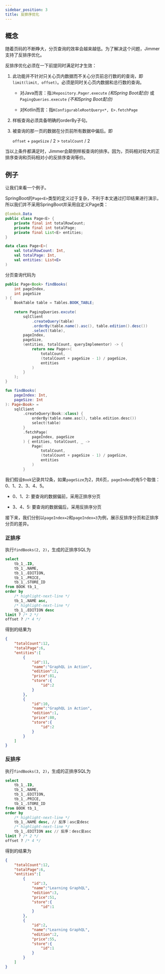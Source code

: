 ```yaml
---
sidebar_position: 3
title: 反排序优化
---
```



## 概念

随着页码的不断睁大，分页查询的效率会越来越低。为了解决这个问题，Jimmer支持了反排序优化。

反排序优化必须在一下前提同时满足时才生效：

1.  此功能并不针对只关心页内数据而不关心分页前总行数的的查询，即`limit(limit, offset)`。必须是同时关心页内数据和总行数的查询。

    -   对Java而言：指`JRepository.Pager.execute` *(和Spring Boot配合)* 或`PagingQueries.execute` *(不和Spring Boot配合)*

    -   对Kotlin而言：指`KConfigurableRootQuery<*, E>.fetchPage`

2.  样板查询必须具备明确的orderBy子句。

3.  被查询的那一页的数据在分页前所有数据中偏后。即

    `offset` + `pageSize` / 2 > `totalCount` / 2

当以上条件都满足时，Jimmer会颠倒样板查询的排序。因为，页码相对较大的正排序查询和页码相对小的反排序查询等价。

## 例子

让我们来看一个例子。

SpringBoot的`Page<E>`类型的定义过于复杂，不利于本文通过打印结果进行演示，所以我们并不采用SpringBoot并采用自定义Page类：

<Tabs groupId="language">
<TabItem value="java" label="Java">

```java title="Page.java"
@lombok.Data
public class Page<E> {
    private final int totalRowCount;
    private final int totalPage;
    private final List<E> entities;
}
```

</TabItem>
<TabItem value="kotlin" label="Kotlin">

```kotlin title="Page.kt"
data class Page<E>(
    val totalRowCount: Int,
    val totalPage: Int,
    val entities: List<E>
)
```

</TabItem>
</Tabs>

分页查询代码为

<Tabs groupId="language">
<TabItem value="java" label="Java">

```java
public Page<Book> findBooks(
    int pageIndex,
    int pageSize
) {
    BookTable table = Tables.BOOK_TABLE;
    
    return PagingQueries.excute(
        sqlClient
            .createQuery(table)
            .orderBy(table.name().asc(), table.edition().desc())
            .select(table),
        pageIndex,
        pageSize,
        (entities, totalCount, queryImplementor) -> {
            return new Page<>(
                totalCount, 
                (totalCount + pageSize - 1) / pageSize,
                entities
            )
        }
    );
}
```

</TabItem>
<TabItem value="kotlin" label="Kotlin">

```kotlin
fun findBooks(
    pageIndex: Int,
    pageSize: Int
): Page<Book> =
    sqlClient
        .createQuery(Book::class) {
            orderBy(table.name.asc(), table.edition.desc())
            select(table)
        }
        .fetchPage(
            pageIndex, pageSize
        ) { entities, totalCount, _ ->
            Page(
                totalCount, 
                (totalCount + pageSize - 1) / pageSize,
                entities
            )
        }
```

</TabItem>
</Tabs>

我们假设`Book`记录共12条，如果`pageSize`为2，共6页，`pageIndex`的有5个取值：0、1、2、3、4、5。

-   0、1、2: 要查询的数据偏前，采用正排序分页

-   3、4、5: 要查询的数据偏后，采用反排序分页

接下来，我们分别以`pageIndex=2`和`pageIndex=3`为例，展示反排序分页和正排序分页的差异。

### 正排序

执行`findBooks(2, 2)`，生成的正排序SQL为

```sql
select
    tb_1_.ID,
    tb_1_.NAME,
    tb_1_.EDITION,
    tb_1_.PRICE,
    tb_1_.STORE_ID
from BOOK tb_1_
order by
    /* highlight-next-line */
    tb_1_.NAME asc,
    /* highlight-next-line */
    tb_1_.EDITION desc
limit ? /* 2 */ 
offset ? /* 4 */
```

得到的结果为
```json
{
    "totalCount":12,
    "totalPage":6,
    "entities":[
        {
            "id":11,
            "name":"GraphQL in Action",
            "edition":2,
            "price":81,
            "store":{
                "id":2
            }
        },
        {
            "id":10,
            "name":"GraphQL in Action",
            "edition":1,
            "price":80,
            "store":{
                "id":2
            }
        }
    ]
}
```

### 反排序

执行`findBooks(3, 2)`，生成的正排序SQL为

```sql
select
    tb_1_.ID,
    tb_1_.NAME,
    tb_1_.EDITION,
    tb_1_.PRICE,
    tb_1_.STORE_ID
from BOOK tb_1_
order by
    /* highlight-next-line */
    tb_1_.NAME desc, // 反序：asc变desc
    /* highlight-next-line */
    tb_1_.EDITION asc // 反序：desc变asc
limit ? /* 2 */ 
offset ? /* 4 */
```

得到的结果为
```json
{
    "totalCount":12,
    "totalPage":6,
    "entities":[
        {
            "id":3,
            "name":"Learning GraphQL",
            "edition":3,
            "price":51,
            "store":{
                "id":1
            }
        },
        {
            "id":2,
            "name":"Learning GraphQL",
            "edition":2,
            "price":55,
            "store":{
                "id":1
            }
        }
    ]
}
```

